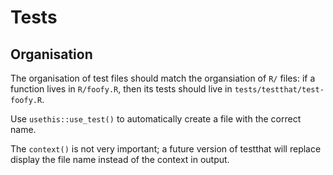 # Tests

## Organisation

The organisation of test files should match the organsiation of `R/` files: if a function lives in `R/foofy.R`, then its tests should live in `tests/testthat/test-foofy.R`. 

Use `usethis::use_test()` to automatically create a file with the correct name.

The `context()` is not very important; a future version of testthat will replace display the file name instead of the context in output.
